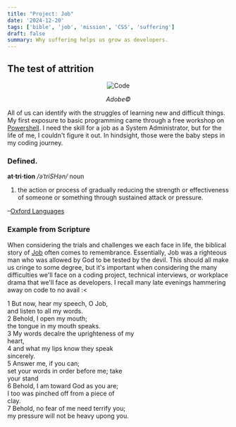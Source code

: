 ```yaml
---
title: "Project: Job"
date: '2024-12-20'
tags: ['bible', 'job', 'mission', 'CSS', 'suffering']
draft: false
summary: Why suffering helps us grow as developers.
---
```


## The test of attrition

<div style="text-align: center;">
  <img src="/static/images/pawn.jpg" alt="Code" />
  <p><em>Adobe©</em></p>
</div>

All of us can identify with the struggles of learning new and difficult things. My first exposure to basic programming came through a free workshop on <a href="https://www.powershellengineer.com/archive" target="_blank">Powershell</a>. I need the skill for a job as a System Administrator, but for the life of me, I couldn't figure it out. In hindsight, those were the baby steps in my coding journey.

### Defined.

<b>at·tri·tion</b>
<em>/əˈtriSHən/</em>
noun
1. the action or process of gradually reducing the strength or effectiveness of someone or something through sustained attack or pressure.

–<a href="https://www.oed.com/dictionary/attrition_n?tab=meaning_and_use#34022610" target="_blank">Oxford Languages</a>

### Example from Scripture

When considering the trials and challenges we each face in life, the biblical story of <a href="https://bibleproject.com/guides/book-of-job/" target="_blank">Job</a> often comes to remembrance. Essentially, Job was a righteous man who was allowed by God to be tested by the devil. This should all make us cringe to some degree, but it's important when considering the many difficulties we'll face on a coding project, technical interviews, or workplace drama that we'll face as developers. I recall many late evenings hammering away on code to no avail :<

1 But now, hear my speech, O Job,<br>
  and listen to all my words.<br>
2 Behold, I open my mouth;<br>
  the tongue in my mouth speaks.<br>
3 My words decalre the uprighteness of my<br>
  heart,<br>
4 and what my lips know they speak<br>
  sincerely.<br>
5 Answer me, if you can;<br>
  set your words in order before me; take<br>
  your stand<br>
6 Behold, I am toward God as you are;<br>
  I too was pinched off from a piece of<br>
  clay.<br>
7 Behold, no fear of me need terrify you;<br>
  my pressure will not be heavy upong you.<br>









